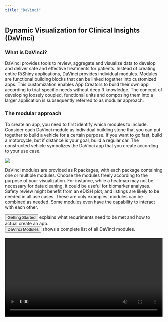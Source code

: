 ```yaml
---
title: "DaVinci"
---
```


## Dynamic Visualization for Clinical Insights (DaVinci)

### What is DaVinci?

DaVinci provides tools to review, aggregate and visualize data to develop and deliver safe and effective treatments for patients. Instead of creating entire R/Shiny applications, DaVinci provides individual modules. Modules are functional building blocks that can be linked together into customized apps. This customization enables App Creators to build their own app according to trial-specific needs without deep R knowledge. The concept of developing loosely coupled, functional units and composing them into a larger application is subsequently referred to as modular approach.

### The modular approach

To create an app, you need to first identify which modules to include. Consider each DaVinci module as individual building stone that you can put together to build a vehicle for a certain purpose. If you want to go fast, build a motorcycle, but if distance is your goal, build a regular car. The constructed vehicle symbolizes the DaVinci app that you create according to your use case.

![](quarto/images/building_blocks.png){fig-align="center"}


DaVinci modules are provided as R packages, with each package containing one or multiple modules. Choose the modules freely according to the purpose of your visualization. For instance, while a heatmap may not be necessary for data cleaning, it could be useful for biomarker analyses. Safety review might benefit from an eDISH plot, and listings are likely to be needed in all use cases. These are only examples, modules can be combined as needed. Some modules even have the capability to interact with each other. 


```{=html}
<div><button onclick="window.location.href = 'quarto/getting_started.html';" class="button">Getting Started</button> explains what requriments need to be met and how to actual create an app.</div>
<div><button onclick="window.location.href = 'quarto/modules.html';" class="button">DaVinci Modules</button> shows a complete list of all DaVinci modules.</div>
```


<br>
<div>
<video width="100%" height="auto" controls allowfullscreen >
  <source src="quarto/images/short_video.mp4" type="video/mp4">
Your browser does not support the video tag.
</video>
</div>


